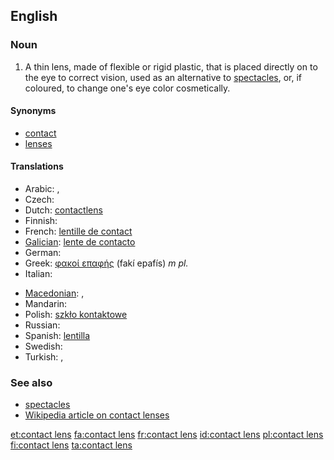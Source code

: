 ==English==

===Noun===
{{en-noun|sg=[[contact]] [[lens]]|contact lenses}}

# A thin lens, made of flexible or rigid plastic, that is placed directly on to the eye to correct vision, used as an alternative to [[spectacles]], or, if coloured, to change one's eye color cosmetically.

====Synonyms====
* [[contact]]
* [[lens]]es

====Translations====
{{trans-top|thin lens placed directly on the eye}}
* Arabic: {{t|ar|عدسة لاقصة|f}},  {{t|ar|عدسة|f}}
* Czech: {{t-|cs|kontaktní čočka|f}}
* Dutch: [[contactlens]] {{f}}
* Finnish: {{t+|fi|piilolinssi}}
* French: [[lentille de contact]] {{f}}
* [[Galician]]: [[lente de contacto]] {{f}}
* German: {{t-|de|Kontaktlinse|f}}
* Greek: [[φακοί επαφής]] (fakí epafís) ''m pl.''
* Italian: {{t-|it|lente a contatto|f}}
{{trans-mid}}
* [[Macedonian]]: {{t|mk|контактна леќа|f|tr=kóntaktna léḱa}},  {{t|mk|контактни леќи|p|tr=kóntaktni léḱi}}
* Mandarin: {{t-|cmn|隱形眼鏡|sc=Hani}}
* Polish: [[szkło kontaktowe]] {{n}}
* Russian: {{t|ru|контактная линза|f|tr=kontáktnaja linza}}
* Spanish: [[lentilla]] {{f}}
* Swedish: {{t+|sv|kontaktlins|c}}
* Turkish: {{t+|tr|lens}},  {{t|tr|kontakt lens}}
{{trans-bottom}}

===See also===
* [[spectacles]]
* [[w:contact lens|Wikipedia article on contact lenses]]

[[et:contact lens]]
[[fa:contact lens]]
[[fr:contact lens]]
[[id:contact lens]]
[[pl:contact lens]]
[[fi:contact lens]]
[[ta:contact lens]]